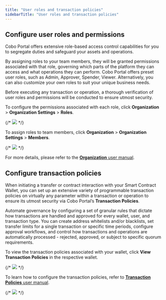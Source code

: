```yaml
---
title: "User roles and transaction policies"
sidebarTitle: "User roles and transaction policies"
---
```


## Configure user roles and permissions

Cobo Portal offers extensive role-based access control capabilities for you to segregate duties and safeguard your assets and operations.

By assigning roles to your team members, they will be granted permissions associated with that role, governing which parts of the platform they can access and what operations they can perform. Cobo Portal offers preset user roles, such as Admin, Approver, Spender, Viewer. Alternatively, you can also customize your own roles to suit your unique business needs.

Before executing any transaction or operation, a thorough verification of user roles and permissions will be conducted to ensure utmost security.

To configure the permissions associated with each role, click **Organization** > **Organization Settings** > **Roles**.

{/* <img src="/en/images/smart-contract-wallet/user-roles-tx-policies-1.png"/> */}

To assign roles to team members, click **Organization** > **Organization Settings** > **Members**.

{/* <img src="/en/images/smart-contract-wallet/user-roles-tx-policies-2.png"/> */}

For more details, please refer to the [**Organization** user manual](/en/portal/organization/introduction).


## Configure transaction policies

When initiating a transfer or contract interaction with your Smart Contract Wallet, you can set up an extensive variety of programmable transaction policies on virtually any parameter within a transaction or operation to ensure its utmost security via Cobo Portal’s **Transaction Policies**.

Automate governance by configuring a set of granular rules that dictate how transactions are handled and approved for every wallet, user, and transaction type. You can create address whitelists and/or blacklists, set transfer limits for a single transaction or specific time periods, configure approval workflows, and control how transactions and operations are automatically processed - rejected, approved, or subject to specific quorum requirements.

To view the transaction policies associated with your wallet, click **View Transaction Policies** in the respective wallet.

{/* <img src="/en/images/smart-contract-wallet/user-roles-tx-policies-3.png"/> */}

To learn how to configure the transaction policies, refer to [**Transaction Policies** user manual](/en/portal/risk-controls/tx-policies-overview).

{/* <img src="/en/images/smart-contract-wallet/user-roles-tx-policies-4.png"/> */}